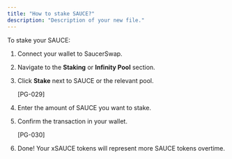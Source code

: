 ```yaml
---
title: "How to stake SAUCE?"
description: "Description of your new file."
---
```


To stake your SAUCE:

1. Connect your wallet to SaucerSwap.
2. Navigate to the **Staking** or **Infinity Pool** section.
3. Click **Stake** next to SAUCE or the relevant pool.

   [PG-029]
4. Enter the amount of SAUCE you want to stake.
5. Confirm the transaction in your wallet.

   [PG-030]
6. Done\! Your xSAUCE tokens will represent more SAUCE tokens overtime. 